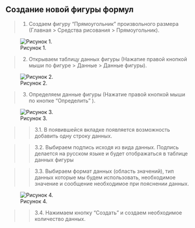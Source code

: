 ## Создание новой фигуры формул

>1. Создаем фигуру "Прямоугольник" произвольного размера (Главная > Средства рисования > Прямоугольник).

![Рисунок 1.](Picture/1.jpg)

>2. Открываем таблицу данных фигуры (Нажатие правой кнопкой мыши по фигуре > Данные > Данные фигуры).

![Рисунок 2.](Picture/2.jpg)

>3. Определяем данные фигуры (Нажатие правой кнопкой мыши по кнопке "Определить" ).

![Рисунок 3.](Picture/3.jpg)

>>3.1. В появившейся вкладке появляется возможность добавить одну строку данных. 

>>3.2. Выбираем подпись исходя из вида данных. Подпись делается на русском языке и будет отображаться в таблице данных фигуры

>>3.3. Выбираем формат данных (область значений), тип данных которые мы будем использовать, необходимое значение и сообщение необходимое при пояснении данных.

![Рисунок 4.](Picture/4.jpg)

>>3.4. Нажимаем кнопку "Создать" и создаем необходимое количество данных.